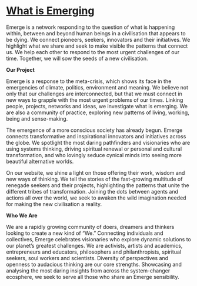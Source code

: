 # [What is Emerging](@http:/whatisemerging.com)


Emerge is a network responding to the question of what is happening within, between and beyond human beings in a civilisation that appears to be dying. We connect pioneers, seekers, innovators and their initiatives. We highlight what we share and seek to make visible the patterns that connect us. We help each other to respond to the most urgent challenges of our time. Together, we will sow the seeds of a new civilisation.

<strong>Our Project</strong>

Emerge is a response to the meta-crisis, which shows its face in the emergencies of climate, politics, environment and meaning. We believe not only that our challenges are interconnected, but that we must connect in new ways to grapple with the most urgent problems of our times. Linking people, projects, networks and ideas, we investigate what is emerging. We are also a community of practice, exploring new patterns of living, working, being and sense-making. 

The emergence of a more conscious society has already begun. Emerge connects transformative and inspirational innovators and initiatives across the globe. We spotlight the most daring pathfinders and visionaries who are using systems thinking, driving spiritual renewal or personal and cultural transformation, and who lovingly seduce cynical minds into seeing more beautiful alternative worlds.

On our website, we shine a light on those offering their work, wisdom and new ways of thinking. We tell the stories of the fast-growing multitude of renegade seekers and their projects, highlighting the patterns that unite the different tribes of transformation. Joining the dots between agents and actions all over the world, we seek to awaken the wild imagination needed for making the new civilisation a reality. 

<strong>Who We Are</strong>

We are a rapidly growing community of doers, dreamers and thinkers looking to create a new kind of “We.” Connecting individuals and collectives, Emerge celebrates visionaries who explore dynamic solutions to our planet’s greatest challenges. We are activists, artists and academics, entrepreneurs and educators, philosophers and philanthropists, spiritual seekers, soul workers and scientists. Diversity of perspectives and openness to audacious thinking are our core strengths. Showcasing and analysing the most daring insights from across the system-changer ecosphere, we seek to serve all those who share an Emerge sensibility.
